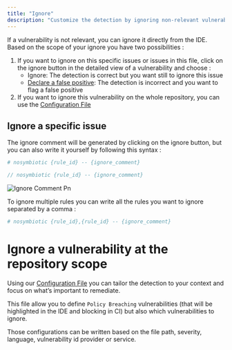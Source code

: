 ```yaml
---
title: "Ignore"
description: "Customize the detection by ignoring non-relevant vulnerabilities"
---
```


If a vulnerability is not relevant, you can ignore it directly from the IDE.\
Based on the scope of your ignore you have two possibilities :

1. If you want to ignore on this specific issues or issues in this file, click on the ignore button in the detailed view of a vulnerability and choose :
   - Ignore: The detection is correct but you want still to ignore this issue
   - [Declare a false positive](/content/devs/actions/false_positive): The detection is incorrect and you want to flag a false positive
2. If you want to ignore this vulnerability on the whole repository, you can use the [Configuration File](/content/devs/actions/configure_detection)

## Ignore a specific issue

The ignore comment will be generated by clicking on the ignore button, but you can also write it yourself by following this syntax :

<CodeGroup>

```python Using #
# nosymbiotic {rule_id} -- {ignore_comment}
```


```javascript Or //
// nosymbiotic {rule_id} -- {ignore_comment}
```

</CodeGroup>

![Ignore Comment Pn](/content/devs/images/ignore_comment.png)

To ignore multiple rules you can write all the rules you want to ignore separated by a comma :

```python
# nosymbiotic {rule_id},{rule_id} -- {ignore_comment}
```

# Ignore a vulnerability at the repository scope

Using our [Configuration File](/content/devs/actions/configure_detection) you can tailor the detection to your context and focus on what’s important to remediate.

This file allow you to define `Policy Breaching` vulnerabilities (that will be highlighted in the IDE and blocking in CI) but also which vulnerabilities to ignore.

Those configurations can be written based on the file path, severity, language, vulnerability id provider or service.